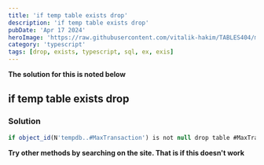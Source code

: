 ---
title: 'if temp table exists drop'
description: 'if temp table exists drop'
pubDate: 'Apr 17 2024'
heroImage: 'https://raw.githubusercontent.com/vitalik-hakim/TABLES404/main/error_b/typescript.png'
category: 'typescript'
tags: [drop, exists, typescript, sql, ex, exis]
---

**The solution for this is noted below**

## if temp table exists drop

### Solution

```typescript
if object_id(N'tempdb..#MaxTransaction') is not null drop table #MaxTransaction
```
**Try other methods by searching on the site. That is if this doesn't work**
